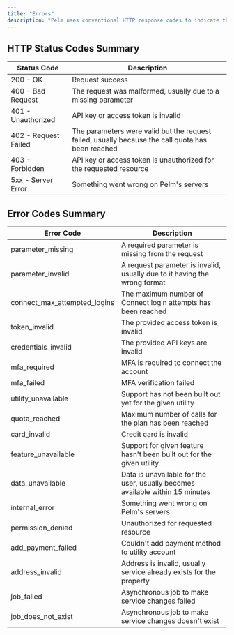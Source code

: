```yaml
---
title: "Errors"
description: "Pelm uses conventional HTTP response codes to indicate the success or failure of an API request. Codes in the 2xx range indicate success and codes in the 4xx range indicate an error that failed given the information provided (e.g., a required parameter was omitted, an address is invalid, etc.). Codes in the 5xx range indicate an error with Pelm's servers."
---
```


## HTTP Status Codes Summary

| Status Code          | Description                                                                                       |
| -------------------- | ------------------------------------------------------------------------------------------------- |
| 200 - OK             | Request success                                                                                   |
| 400 - Bad Request    | The request was malformed, usually due to a missing parameter                                     |
| 401 - Unauthorized   | API key or access token is invalid                                                                |
| 402 - Request Failed | The parameters were valid but the request failed, usually because the call quota has been reached |
| 403 - Forbidden      | API key or access token is unauthorized for the requested resource                                |
| 5xx - Server Error   | Something went wrong on Pelm's servers                                                            |

## Error Codes Summary

| Error Code                   | Description                                                                   |
| ---------------------------- | ----------------------------------------------------------------------------- |
| parameter_missing            | A required parameter is missing from the request                              |
| parameter_invalid            | A request parameter is invalid, usually due to it having the wrong format     |
| connect_max_attempted_logins | The maximum number of Connect login attempts has been reached                 |
| token_invalid                | The provided access token is invalid                                          |
| credentials_invalid          | The provided API keys are invalid                                             |
| mfa_required                 | MFA is required to connect the account                                        |
| mfa_failed                   | MFA verification failed                                                       |
| utility_unavailable          | Support has not been built out yet for the given utility                      |
| quota_reached                | Maximum number of calls for the plan has been reached                         |
| card_invalid                 | Credit card is invalid                                                        |
| feature_unavailable          | Support for given feature hasn't been built out for the given utility         |
| data_unavailable             | Data is unavailable for the user, usually becomes available within 15 minutes |
| internal_error               | Something went wrong on Pelm's servers                                        |
| permission_denied            | Unauthorized for requested resource                                           |
| add_payment_failed           | Couldn't add payment method to utility account                                |
| address_invalid              | Address is invalid, usually service already exists for the property           |
| job_failed                   | Asynchronous job to make service changes failed                               |
| job_does_not_exist           | Asynchronous job to make service changes doesn't exist                        |
